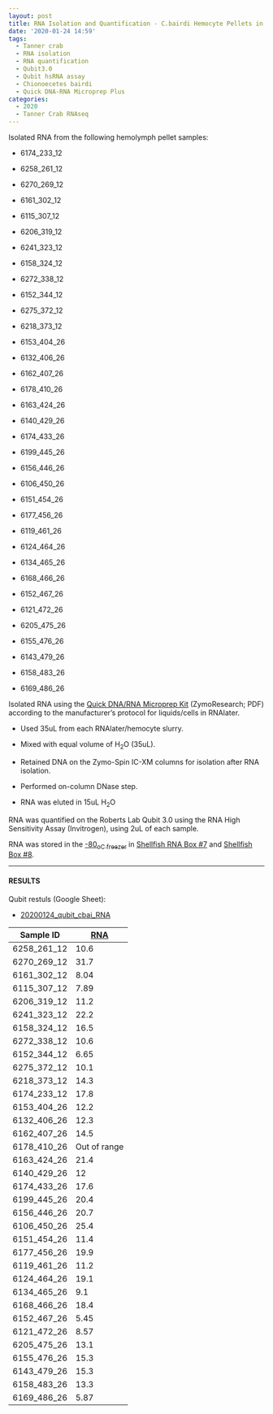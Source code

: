```yaml
---
layout: post
title: RNA Isolation and Quantification - C.bairdi Hemocyte Pellets in RNAlater
date: '2020-01-24 14:59'
tags:
  - Tanner crab
  - RNA isolation
  - RNA quantification
  - Qubit3.0
  - Qubit hsRNA assay
  - Chionoecetes bairdi
  - Quick DNA-RNA Microprep Plus
categories:
  - 2020
  - Tanner Crab RNAseq
---
```

Isolated RNA from the following  hemolymph pellet samples:

- 6174_233_12

- 6258_261_12

- 6270_269_12

- 6161_302_12

- 6115_307_12

- 6206_319_12

- 6241_323_12

- 6158_324_12

- 6272_338_12

- 6152_344_12

- 6275_372_12

- 6218_373_12

- 6153_404_26

- 6132_406_26

- 6162_407_26

- 6178_410_26

- 6163_424_26

- 6140_429_26

- 6174_433_26

- 6199_445_26

- 6156_446_26

- 6106_450_26

- 6151_454_26

- 6177_456_26

- 6119_461_26

- 6124_464_26

- 6134_465_26

- 6168_466_26

- 6152_467_26

- 6121_472_26

- 6205_475_26

- 6155_476_26

- 6143_479_26

- 6158_483_26

- 6169_486_26

Isolated RNA using the [Quick DNA/RNA Microprep Kit](https://github.com/RobertsLab/resources/blob/master/protocols/Commercial_Protocols/ZymoResearch_quick-dna-rna_microprep_plus_kit_20190411.pdf) (ZymoResearch; PDF) according to the manufacturer's protocol for liquids/cells in RNAlater.

- Used 35uL from each RNAlater/hemocyte slurry.

- Mixed with equal volume of H<sub>2</sub>O (35uL).

- Retained DNA on the Zymo-Spin IC-XM columns for isolation after RNA isolation.

- Performed on-column DNase step.

- RNA was eluted in 15uL H<sub>2</sub>O

RNA was quantified on the Roberts Lab Qubit 3.0 using the RNA High Sensitivity Assay (Invitrogen), using 2uL of each sample.

RNA was stored in the [-80<sub>o</sup>C freezer](http://b.link/srlab-80C) in [Shellfish RNA Box #7](https://docs.google.com/spreadsheets/d/1ax6C-muxUTXxFEtfWdswBvueLhmxZzmwZcO2ur-0q-Q/edit#gid=1549162576) and [Shellfish Box #8](https://docs.google.com/spreadsheets/d/1ax6C-muxUTXxFEtfWdswBvueLhmxZzmwZcO2ur-0q-Q/edit#gid=1794729843).

---

#### RESULTS

Qubit restuls (Google Sheet):

- [20200124_qubit_cbai_RNA](https://docs.google.com/spreadsheets/d/1XKruSvdXM66L9UXGS4oPsu5xpppToVDW9zR3NtSsc8s/edit?usp=sharing)


| Sample ID   | [RNA](ng/uL) |
|-------------|--------------|
| 6258_261_12 | 10.6         |
| 6270_269_12 | 31.7         |
| 6161_302_12 | 8.04         |
| 6115_307_12 | 7.89         |
| 6206_319_12 | 11.2         |
| 6241_323_12 | 22.2         |
| 6158_324_12 | 16.5         |
| 6272_338_12 | 10.6         |
| 6152_344_12 | 6.65         |
| 6275_372_12 | 10.1         |
| 6218_373_12 | 14.3         |
| 6174_233_12 | 17.8         |
| 6153_404_26 | 12.2         |
| 6132_406_26 | 12.3         |
| 6162_407_26 | 14.5         |
| 6178_410_26 | Out of range |
| 6163_424_26 | 21.4         |
| 6140_429_26 | 12           |
| 6174_433_26 | 17.6         |
| 6199_445_26 | 20.4         |
| 6156_446_26 | 20.7         |
| 6106_450_26 | 25.4         |
| 6151_454_26 | 11.4         |
| 6177_456_26 | 19.9         |
| 6119_461_26 | 11.2         |
| 6124_464_26 | 19.1         |
| 6134_465_26 | 9.1          |
| 6168_466_26 | 18.4         |
| 6152_467_26 | 5.45         |
| 6121_472_26 | 8.57         |
| 6205_475_26 | 13.1         |
| 6155_476_26 | 15.3         |
| 6143_479_26 | 15.3         |
| 6158_483_26 | 13.3         |
| 6169_486_26 | 5.87         |
